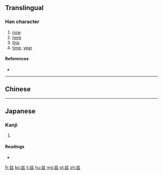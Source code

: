 {{also|茲|玆}}
==Translingual==

===Han character===
{{Han char|rn=12|rad=八|as=07|sn=9|four=|canj=廿女戈戈 (TVII)|ids=⿱䒑𢆶}}

# [[now]]
# [[here]]
# [[this]]
# [[time]], [[year]]

====References====
* {{Han ref|kx=1031.381|hdz=10248.060|uh=5179|ud=20857}}

----

==Chinese==
{{zh-see|茲}}

----

==Japanese==

===Kanji===
{{ja-kanji|grade=|rs=八07}}

# {{defn|lang=ja|sort=八07}}

====Readings====
* {{ja-readings|on=[[じ]] (ji), [[し]] (shi)|kun=[[しげる]] (shigeru), [[ます]] (masu), [[むしろ]] (mushiro)}}

[[fr:兹]]
[[ko:兹]]
[[li:兹]]
[[hu:兹]]
[[mg:兹]]
[[pl:兹]]
[[zh:兹]]